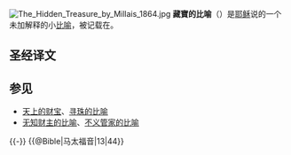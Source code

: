 {{unreferenced|time=2010-05-31T08:58:26+00:00}}
[[File:The_Hidden_Treasure_by_Millais_1864.jpg|thumb]]
'''藏寶的比喻'''（{{lang-en|'''Parable of the Hidden Treasure'''}}）是[[耶稣|耶稣]]说的一个未加解释的小[[耶稣的比喻|比喻]]，被记载在{{Bible|马太福音|13|44}}。

==圣经译文==
{{Cquote|[[神的國|天國]]好像寶貝藏在地裏。人遇見了，就把它藏起來；歡歡喜喜的去變賣一切所有的，買這塊地。|{{Bible|马太福音|13|44}}（[[和合本|和合本]]）}}

==参见==
*[[天上的财宝|天上的财宝]]、[[寻珠的比喻|寻珠的比喻]]
*[[无知财主的比喻|无知财主的比喻]]、[[不义管家的比喻|不义管家的比喻]]

{{-}}
{{Serial|前一个|[[麵酵的比喻|麵酵的比喻]]|[[耶稣的比喻|耶稣的比喻]]|后一个|[[寻珠的比喻|寻珠的比喻]]}}
{{耶稣的比喻|$}}
{{@Bible|马太福音|13|44}}